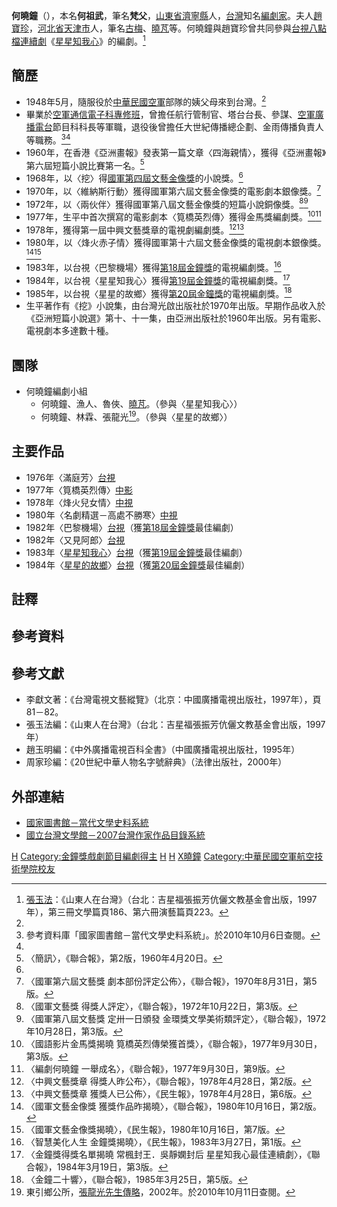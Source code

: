 {{藝人
|姓名 = 何曉鐘
|類型 = 編劇
|圖片 =<!--建議使用自由版權圖像-->
|圖片尺寸 =
|圖片簡介 =
|本名 = 何祖武
|外文名 =
|外文 = 
|羅馬拼音 = Ho Hsiao Chung
|英文名 =
|暱稱 =
|其他藝名 = 梵父
|國籍 = {{ROC}}
|民族 =
|籍貫 = [[山東省|山東省]][[濟寧縣|濟寧縣]]
|出生日期 = {{birth date|1934|2|1}}
|出生地點 = {{CHN-1928}}[[山東省|山東省]][[濟寧縣|濟寧縣]]
|逝世日期 = {{death year and age|1990|1934}}
|逝世地點 =
|職業 = 編劇、作家
|語言 =
|教育程度 = [[空軍航空技術學院|空軍通信電子學校]]畢業
|宗教信仰 =
|配偶 = [[趙寶珍|趙寶珍]]
|兒女 =
|父母 =
|音樂類型 =
|演奏樂器 =
|出道地點 =
|出道作 =
|出道日期 =
|代表作 =
|活躍年代 =
|唱片公司 =
|經紀公司 =
|網站 =
|相關團體 = 何曉鐘編劇小組
|獎項 =
|IMDb = 2785564
}}
'''何曉鐘'''（{{bd|1934年|2月1日|1990年||catIdx=H何}}），本名'''何祖武'''，筆名'''梵父'''，[[山東省|山東省]][[濟寧縣|濟寧縣]]人，[[台灣|台灣]]知名[[編劇|編劇家]]。夫人[[趙寶珍|趙寶珍]]，[[河北省|河北省]][[天津市|天津市]]人，筆名[[古梅|古梅]]、[[趙寶珍|曉芃]]等。何曉鐘與趙寶珍曾共同參與[[台視|台視]][[八點檔|八點檔]][[連續劇|連續劇]]《[[星星知我心|星星知我心]]》的編劇。<ref name=B>[[張玉法|張玉法]]：《山東人在台灣》（台北：吉星福張振芳伉儷文教基金會出版，1997年），第三冊文學篇頁186、第六冊演藝篇頁223。</ref>

== 簡歷 ==
*1948年5月，隨服役於[[中華民國空軍|中華民國空軍]]部隊的姨父母來到台灣。<ref name=B/>
*畢業於[[空軍航空技術學院|空軍通信電子科專修班]]，曾擔任航行管制官、塔台台長、參謀、[[空軍廣播電台|空軍廣播電台]]節目科科長等軍職，退役後曾擔任大世紀傳播總企劃、金雨傳播負責人等職務。<ref name=A>參考資料庫「國家圖書館－當代文學史料系統」。於2010年10月6日查閱。</ref><ref name=B/>
*1960年，在香港《亞洲畫報》發表第一篇文章〈四海親情〉，獲得《亞洲畫報》第六屆短篇小說比賽第一名。<ref>〈簡訊〉，《聯合報》，第2版，1960年4月20日。</ref>
*1968年，以〈挖〉得[[國軍文藝金像獎|國軍第四屆文藝金像獎]]的小說獎。<ref name=A/>
*1970年，以〈維納斯行動〉獲得國軍第六屆文藝金像獎的電影劇本銀像獎。<ref>〈國軍第六屆文藝獎 劇本部份評定公佈〉，《聯合報》，1970年8月31日，第5版。</ref>
*1972年，以〈兩伙伴〉獲得國軍第八屆文藝金像獎的短篇小說銅像獎。<ref>〈國軍文藝獎 得獎人評定〉，《聯合報》，1972年10月22日，第3版。</ref><ref>〈國軍第八屆文藝獎 定卅一日頒發 金環獎文學美術類評定〉，《聯合報》，1972年10月28日，第3版。</ref>
*1977年，生平中首次撰寫的電影劇本〈筧橋英烈傳〉獲得金馬獎編劇獎。<ref>〈國語影片金馬獎揭曉 筧橋英烈傳榮獲首獎〉，《聯合報》，1977年9月30日，第3版。</ref><ref>〈編劇何曉鐘 一舉成名〉，《聯合報》，1977年9月30日，第9版。</ref>
*1978年，獲得第一屆中興文藝獎章的電視劇編劇獎{{noteTag|name=b}}。<ref>〈中興文藝獎章 得獎人昨公布〉，《聯合報》，1978年4月28日，第2版。</ref><ref>〈中興文藝獎章 獲獎人已公佈〉，《民生報》，1978年4月28日，第6版。</ref>
*1980年，以〈烽火赤子情〉獲得國軍第十六屆文藝金像獎的電視劇本銀像獎{{noteTag|name=a}}。<ref>〈國軍文藝金像獎 獲獎作品昨揭曉〉，《聯合報》，1980年10月16日，第2版。</ref><ref>〈國軍文藝金像獎揭曉〉，《民生報》，1980年10月16日，第7版。</ref>
*1983年，以台視〈巴黎機場〉獲得[[第18屆金鐘獎|第18屆金鐘獎]]的電視編劇獎。<ref>〈智慧美化人生 金鐘獎揭曉〉，《民生報》，1983年3月27日，第1版。</ref>
*1984年，以台視〈星星知我心〉獲得[[第19屆金鐘獎|第19屆金鐘獎]]的電視編劇獎。<ref>〈金鐘獎得獎名單揭曉 常楓封王．吳靜嫻封后 星星知我心最佳連續劇〉，《聯合報》，1984年3月19日，第3版。</ref>
*1985年，以台視〈星星的故鄉〉獲得[[第20屆金鐘獎|第20屆金鐘獎]]的電視編劇獎。<ref>〈金鐘二十響〉，《聯合報》，1985年3月25日，第5版。</ref>
*生平著作有《挖》小說集，由台灣光啟出版社於1970年出版。早期作品收入於《亞洲短篇小說選》第十、十一集，由亞洲出版社於1960年出版。另有電影、電視劇本多達數十種{{noteTag|name=c}}。

== 團隊 ==
* 何曉鐘編劇小組
** 何曉鐘、漁人、魯俠、[[趙寶珍_(作家)|曉芃]]。（參與〈星星知我心〉）
** 何曉鐘、林霖、張龍光<ref>東引鄉公所，[http://www.matsu.idv.tw/board/board_view.php?board=3&pid=2311 張龍光先生傳略]{{Dead link|date=2019年5月 |bot=InternetArchiveBot |fix-attempted=yes }}，2002年。於2010年10月11日查閱。</ref>。（參與〈星星的故鄉〉）

== 主要作品 ==
* 1976年〈滿庭芳〉[[台視|台視]]
* 1977年〈筧橋英烈傳〉[[中央電影公司|中影]]
* 1978年〈烽火兒女情〉[[中視|中視]]
* 1980年〈名劇精選－高處不勝寒〉[[中視|中視]]
* 1982年〈巴黎機場〉[[台視|台視]]（獲[[第18屆金鐘獎|第18屆金鐘獎]]最佳編劇）
* 1982年〈又見阿郎〉[[台視|台視]]
* 1983年〈[[星星知我心|星星知我心]]〉[[台視|台視]]（獲[[第19屆金鐘獎|第19屆金鐘獎]]最佳編劇）
* 1984年〈[[星星的故鄉|星星的故鄉]]〉[[台視|台視]]（獲[[第20屆金鐘獎|第20屆金鐘獎]]最佳編劇）

== 註釋 ==
<div class="references-small">
{{noteFoot|refs=
<ref name="a">《聯合報》、《民生報》、張玉法《山東人在台灣》(第三冊文學篇，頁53)均作銀像獎，惟「國家圖書館－當代文學史料系統」提供的年表作銅像獎。疑後者誤植，尚待查證。</ref>
<ref name="b">《聯合報》、《民生報》所提供之前幾屆得獎名單，並無以特定作品入選而得獎，僅就作品的文體、性質做為獎項區別，疑似評定對象為作者過去的整體成就。自第五屆後，開始出現有特定作品入選的得獎名單。李獻文《台灣電視文藝縱覽》則描述何曉鐘以1978年播出的〈楚望台風雲〉而獲得獎章，但未明確指出引用來源。</ref>
<ref name="c">歷年相關作品，詳見「國家圖書館－當代文學史料系統」所提供的年表。</ref>
}}</div>

== 參考資料 ==
<div class="references-small">
<references />
</div> 

== 參考文獻 ==
*李獻文著：《台灣電視文藝縱覽》（北京：中國廣播電視出版社，1997年），頁81－82。
*張玉法編：《山東人在台灣》（台北：吉星福張振芳伉儷文教基金會出版，1997年）
*趙玉明編：《中外廣播電視百科全書》（中國廣播電視出版社，1995年）
*周家珍編：《20世紀中華人物名字號辭典》（法律出版社，2000年）
== 外部連結 ==
*[http://lit.ncl.edu.tw/litft/searchCP.action?dtdId=1&sysId=071302-A-001 國家圖書館－當代文學史料系統]{{dead link|date=2017年11月 |bot=InternetArchiveBot |fix-attempted=yes }}
*[http://www3.nmtl.gov.tw/writer2/writer_detail.php?id=384 國立台灣文學館－2007台灣作家作品目錄系統] {{Wayback|url=http://www3.nmtl.gov.tw/writer2/writer_detail.php?id=384 |date=20160407082222 }}

{{金馬獎最佳原著劇本|第14屆}}
{{金鐘獎戲劇節目編劇}}
[[Category:台灣編劇|H]]
[[Category:金鐘獎戲劇節目編劇得主|Category:金鐘獎戲劇節目編劇得主]]
[[Category:台灣戰後山東移民|H]]
[[Category:济宁人|H]]
[[Category:何姓|X曉鐘]]
[[Category:中華民國空軍航空技術學院校友|Category:中華民國空軍航空技術學院校友]]